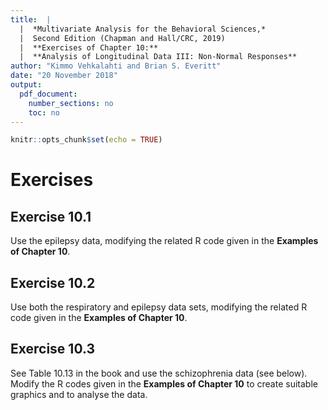 ```yaml
---
title:  |  
  |  *Multivariate Analysis for the Behavioral Sciences,*
  |  Second Edition (Chapman and Hall/CRC, 2019)
  |  **Exercises of Chapter 10:**
  |  **Analysis of Longitudinal Data III: Non-Normal Responses**
author: "Kimmo Vehkalahti and Brian S. Everitt"
date: "20 November 2018"
output: 
  pdf_document:
    number_sections: no
    toc: no
---
```


```r
knitr::opts_chunk$set(echo = TRUE)
```

# Exercises

## Exercise 10.1

Use the epilepsy data, modifying the related R code given in the **Examples of Chapter 10**.

## Exercise 10.2

Use both the respiratory and epilepsy data sets, modifying the related R code given in the **Examples of Chapter 10**.

\pagebreak

## Exercise 10.3

See Table 10.13 in the book and use the schizophrenia data (see below). Modify the R codes given in the **Examples of Chapter 10** to create suitable graphics and to analyse the data.

```r
```

